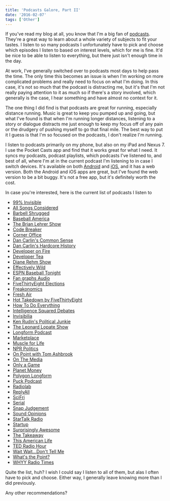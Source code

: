 ```yaml
---
title: 'Podcasts Galore, Part II'
date: '2016-02-07'
tags: ['Other']
---
```


If you've read my blog at all, you know that I'm a big fan of <a href="http://kpwags.com/2014/02/05/podcasts-galore.html">podcasts</a>. They're a great way to learn about a whole variety of subjects to fit your tastes. I listen to so many podcasts I unfortunately have to pick and choose which episodes I listen to based on interest levels, which for me is fine. It'd be nice to be able to listen to everything, but there just isn't enough time in the day.

At work, I've generally switched over to podcasts most days to help pass the time. The only time this becomes an issue is when I'm working on more complicated problems and really need to focus on what I'm doing. In this case, it's not so much that the podcast is distracting me, but it's that I'm not really paying attention to it as much so if there's a story involved, which generally is the case, I hear something and have almost no context for it.

The one thing I did find is that podcasts are great for running, especially distance running. Music is great to keep you pumped up and going, but what I've found is that when I'm running longer distances, listening to a story or dialogue distracts me just enough to keep my focus off of any pain or the drudgery of pushing myself to go that final mile. The best way to put it I guess is that I'm so focused on the podcasts, I don't realize I'm running.

I listen to podcasts primarily on my phone, but also on my iPad and Nexus 7. I use the Pocket Casts app and find that it works great for what I need. It syncs my podcasts, podcast playlists, which podcasts I've listened to, and best of all, where I'm at in the current podcast I'm listening to in case I switch devices. It's available on both <a href="https://play.google.com/store/apps/details?id=au.com.shiftyjelly.pocketcasts" target="_blank" rel="noopener">Android</a> and <a href="https://itunes.apple.com/us/app/pocket-casts/id414834813?mt=8" target="_blank" rel="noopener">iOS</a>, and it has a web version. Both the Android and iOS apps are great, but I've found the web version to be a bit buggy. It's not a free app, but it's definitely worth the cost.

In case you're interested, here is the current list of podcasts I listen to

-   <a href="http://99percentinvisible.org/" target="_blank" rel="noopener">
        99% Invisible
    </a>
-   <a href="http://www.npr.org/sections/allsongs/" target="_blank" rel="noopener">
        All Songs Considered
    </a>
-   <a href="http://daily.barbellshrugged.com/" target="_blank" rel="noopener">
        Barbell Shrugged
    </a>
-   <a href="http://www.baseballamerica.com/" target="_blank" rel="noopener">
        Baseball America
    </a>
-   <a href="http://www.wnyc.org/shows/bl/" target="_blank" rel="noopener">
        The Brian Lehrer Show
    </a>
-   <a href="http://content.codebreaker.codes/episodes" target="_blank" rel="noopener">
        Code Breaker
    </a>
-   <a href="http://www.marketplace.org/topics/business/corner-office" target="_blank" rel="noopener">
        Corner Office
    </a>
-   <a href="http://www.dancarlin.com/common-sense-home-landing-page/" target="_blank" rel="noopener">
        Dan Carlin's Common Sense
    </a>
-   <a href="http://www.dancarlin.com/hardcore-history-series/" target="_blank" rel="noopener">
        Dan Carlin's Hardcore History
    </a>
-   <a href="http://developeronfire.com/" target="_blank" rel="noopener">
        Developer on Fire
    </a>
-   <a href="http://developertea.com/" target="_blank" rel="noopener">
        Developer Tea
    </a>
-   <a href="https://thedianerehmshow.org/" target="_blank" rel="noopener">
        Diane Rehm Show
    </a>
-   <a href="http://www.baseballprospectus.com/blog/daily_podcast/" target="_blank" rel="noopener">
        Effectively Wild
    </a>
-   <a href="http://espn.go.com/espnradio/podcast/archive?id=2386164" target="_blank" rel="noopener">
        ESPN Baseball Tonight
    </a>
-   <a href="http://www.fangraphs.com/blogs/category/podcast/" target="_blank" rel="noopener">
        Fan graphs Audio
    </a>
-   <a href="http://fivethirtyeight.com/tag/fivethirtyeight-podcasts/" target="_blank" rel="noopener">
        FiveThirtyEight Elections
    </a>
-   <a href="http://freakonomics.com/" target="_blank" rel="noopener">
        Freakonomics
    </a>
-   <a href="http://www.npr.org/programs/fresh-air/" target="_blank" rel="noopener">
        Fresh Air
    </a>
-   <a href="http://fivethirtyeight.com/tag/fivethirtyeight-podcasts/" target="_blank" rel="noopener">
        Hot Takedown by FiveThirtyEight
    </a>
-   <a href="http://howtodoeverything.org/" target="_blank" rel="noopener">
        How To Do Everything
    </a>
-   <a href="http://www.intelligencesquaredus.org/" target="_blank" rel="noopener">
        Intelligence Squared Debates
    </a>
-   <a href="http://www.npr.org/podcasts/510307/invisibilia" target="_blank" rel="noopener">
        Invisibilia
    </a>
-   <a href="http://krpoliticaljunkie.com/" target="_blank" rel="noopener">
        Ken Rudin's Political Junkie
    </a>
-   <a href="http://www.wnyc.org/shows/lopate/" target="_blank" rel="noopener">
        The Leonard Lopate Show
    </a>
-   <a href="http://longform.org/podcast" target="_blank" rel="noopener">
        Longform Podcast
    </a>
-   <a href="http://www.marketplace.org" target="_blank" rel="noopener">
        Marketplace
    </a>
-   <a href="http://www.muscleforlife.com" target="_blank" rel="noopener">
        Muscle for Life
    </a>
-   <a href="http://www.npr.org/podcasts/510310/npr-politics-podcast" target="_blank" rel="noopener">
        NPR Politics
    </a>
-   <a href="http://onpoint.wbur.org/" target="_blank" rel="noopener">
        On Point with Tom Ashbrook
    </a>
-   <a href="http://www.onthemedia.org/" target="_blank" rel="noopener">
        On The Media
    </a>
-   <a href="http://onlyagame.wbur.org/" target="_blank" rel="noopener">
        Only a Game
    </a>
-   <a href="http://www.npr.org/sections/money/" target="_blank" rel="noopener">
        Planet Money
    </a>
-   <a href="https://soundcloud.com/polygon-longform" target="_blank" rel="noopener">
        Polygon Longform
    </a>
-   <a href="http://www.puckpodcast.com" target="_blank" rel="noopener">
        Puck Podcast
    </a>
-   <a href="http://www.radiolab.org/" target="_blank" rel="noopener">
        Radiolab
    </a>
-   <a href="https://gimletmedia.com/show/reply-all/" target="_blank" rel="noopener">
        ReplyAll
    </a>
-   <a href="http://www.sciencefriday.com/" target="_blank" rel="noopener">
        SciFri
    </a>
-   <a href="https://serialpodcast.org/" target="_blank" rel="noopener">
        Serial
    </a>
-   <a href="http://snapjudgment.org/" target="_blank" rel="noopener">
        Snap Judgement
    </a>
-   <a href="http://www.soundopinions.org/" target="_blank" rel="noopener">
        Sound Opinions
    </a>
-   <a href="http://www.startalkradio.net/" target="_blank" rel="noopener">
        StarTalk Radio
    </a>
-   <a href="https://gimletmedia.com/show/startup/" target="_blank" rel="noopener">
        Startup
    </a>
-   <a href="https://gimletmedia.com/show/surprisingly-awesome/" target="_blank" rel="noopener">
        Surprisingly Awesome
    </a>
-   <a href="http://www.thetakeaway.org/" target="_blank" rel="noopener">
        The Takeaway
    </a>
-   <a href="http://www.thisamericanlife.org/" target="_blank" rel="noopener">
        This American Life
    </a>
-   <a href="http://www.npr.org/programs/ted-radio-hour/" target="_blank" rel="noopener">
        TED Radio Hour
    </a>
-   <a href="http://www.npr.org/programs/wait-wait-dont-tell-me/" target="_blank" rel="noopener">
        Wait Wait...Don't Tell Me
    </a>
-   <a href="http://fivethirtyeight.com/tag/fivethirtyeight-podcasts/" target="_blank" rel="noopener">
        What's the Point?
    </a>
-   <a href="http://whyy.org/cms/radiotimes/" target="_blank" rel="noopener">
        WHYY Radio Times
    </a>

Quite the list, huh? I wish I could say I listen to all of them, but alas I often have to pick and choose. Either way, I generally leave knowing more than I did previously.

Any other recommendations?
